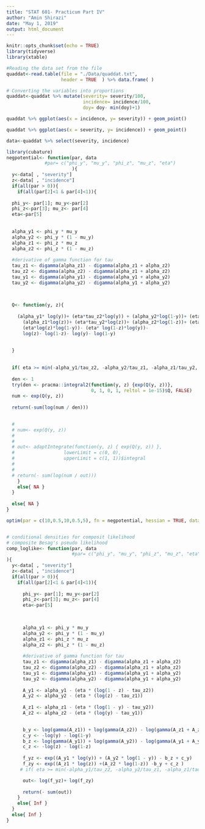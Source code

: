 ```yaml
---
title: "STAT 601- Practicum Part IV"
author: "Amin Shirazi"
date: "May 1, 2019"
output: html_document
---
```


```r
knitr::opts_chunk$set(echo = TRUE)
library(tidyverse)
library(xtable)
```


```r
#Reading the data set from the file
quaddat<-read.table(file = "./Data/quaddat.txt", 
                    header = TRUE  ) %>% data.frame( ) 

# Converting the variables into proportions
quaddat<-quaddat %>% mutate(severity= severity/100, 
                            incidence= incidence/100, 
                            doy= doy- min(doy)+1)
```


```r

quaddat %>% ggplot(aes(x = incidence, y= severity)) + geom_point()

quaddat %>% ggplot(aes(x = severity, y= incidence)) + geom_point()

```



```r

data<-quaddat %>% select(severity, incidence)

library(cubature)
negpotential<- function(par, data
              #par= c("phi_y", "mu_y", "phi_z", "mu_z", "eta") 
                        ){
  y<-data[ , "severity"]
  z<-data[ , "incidence"]
  if(all(par > 0)){
    if(all(par[2]<1 & par[4]<1)){
    
  phi_y<- par[1]; mu_y<-par[2]
  phi_z<-par[3]; mu_z<- par[4] 
  eta<-par[5]
  
  
  alpha_y1 <- phi_y * mu_y
  alpha_y2 <- phi_y * (1 - mu_y)
  alpha_z1 <- phi_z * mu_z
  alpha_z2 <- phi_z * (1 - mu_z)
  
  #derivative of gamma function for tau
  tau_z1 <- digamma(alpha_z1) - digamma(alpha_z1 + alpha_z2)
  tau_z2 <- digamma(alpha_z2) - digamma(alpha_z1 + alpha_z2)
  tau_y1 <- digamma(alpha_y1) - digamma(alpha_y1 + alpha_y2)
  tau_y2 <- digamma(alpha_y2) - digamma(alpha_y1 + alpha_y2)
  

  
  Q<- function(y, z){
    
    (alpha_y1* log(y))+ (eta*tau_z2*log(y)) + (alpha_y2*log(1-y))+ (eta*tau_z1*log(1-y))+
      (alpha_z1*log(z))+ (eta*tau_y2*log(z))+ (alpha_z2*log(1-z))+ (eta*tau_y1*log(1-z))-
      (eta*log(z)*log(1-y))- (eta* log(1-z)*log(y))-
      log(z)- log(1-z)- log(y)- log(1-y)
    
    
  }
  
  
  if( eta >= min(-alpha_y1/tau_z2, -alpha_y2/tau_z1, -alpha_z1/tau_y2, -alpha_z2/tau_y1) ){ Inf }
  
  den <- 1
  try(den <- pracma::integral2(function(y, z) {exp(Q(y, z))},
                               0, 1, 0, 1, reltol = 1e-15)$Q, FALSE)
  num <- exp(Q(y, z))
  
  return(-sum(log(num / den)))
  

  # 
  # num<- exp(Q(y, z))
  # 
  # 
  # out<- adaptIntegrate(function(y, z) { exp(Q(y, z)) },
  #                  lowerLimit = c(0, 0),
  #                  upperLimit = c(1, 1))$integral
  #               
  # 
  # return(- sum(log(num / out)))
    }
    else{ NA }
  }
  
  else{ NA }
}

optim(par = c(10,0.5,10,0.5,5), fn = negpotential, hessian = TRUE, data= data, method = "SANN")



```



```r
# conditional densities for composit likelihood
# composite Besag's pseudo likelihood
comp_loglike<- function(par, data
                        #par= c("phi_y", "mu_y", "phi_z", "mu_z", "eta") 
){
  y<-data[ , "severity"]
  z<-data[ , "incidence"]
  if(all(par > 0)){
    if(all(par[2]<1 & par[4]<1)){
      
      phi_y<- par[1]; mu_y<-par[2]
      phi_z<-par[3]; mu_z<- par[4] 
      eta<-par[5]
      

      
      alpha_y1 <- phi_y * mu_y
      alpha_y2 <- phi_y * (1 - mu_y)
      alpha_z1 <- phi_z * mu_z
      alpha_z2 <- phi_z * (1 - mu_z)
      
      #derivative of gamma function for tau
      tau_z1 <- digamma(alpha_z1) - digamma(alpha_z1 + alpha_z2)
      tau_z2 <- digamma(alpha_z2) - digamma(alpha_z1 + alpha_z2)
      tau_y1 <- digamma(alpha_y1) - digamma(alpha_y1 + alpha_y2)
      tau_y2 <- digamma(alpha_y2) - digamma(alpha_y1 + alpha_y2)
      
      A_y1 <- alpha_y1 - (eta * (log(1 - z) - tau_z2))
      A_y2 <- alpha_y2 - (eta * (log(z) - tau_z1))
      
      A_z1 <- alpha_z1 - (eta * (log(1 - y) - tau_y2))
      A_z2 <- alpha_z2 - (eta * (log(y) - tau_y1))

      
      b_y <- log(gamma(A_z1)) + log(gamma(A_z2)) - log(gamma(A_z1 + A_z2))
      c_y <- -log(y) - log(1-y)
      b_z <- log(gamma(A_y1)) + log(gamma(A_y2)) - log(gamma(A_y1 + A_y2))
      c_z <- -log(z) - log(1-z) 
      
      f_yz <- exp((A_y1 * log(y)) + (A_y2 * log(1 - y)) - b_z + c_y)
      f_zy <- exp((A_z1 * log(z)) +(A_z2 * log(1-z)) -b_y + c_z )
     # if( eta >= min(-alpha_y1/tau_z2, -alpha_y2/tau_z1, -alpha_z1/tau_y2, -alpha_z2/tau_y1) ){ Inf }

      out<- log(f_yz)+ log(f_zy)
      
      return(- sum(out))
    }
    else{ Inf }
  }
  else{ Inf }
}

```

